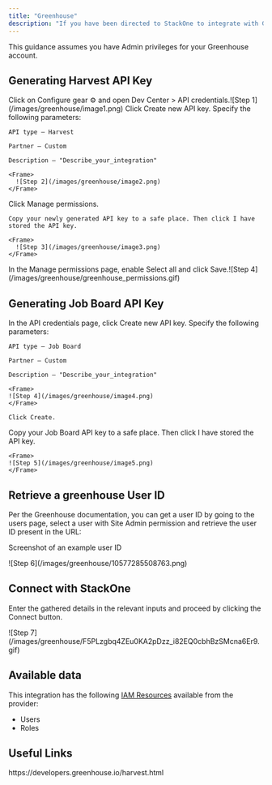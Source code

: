 ```yaml
---
title: "Greenhouse"
description: "If you have been directed to StackOne to integrate with Greenhouse, the following steps will help you understand the process and any necessary actions to configure successful integration."
---
```



<Warning>
  This guidance assumes you have Admin privileges for your Greenhouse account.
</Warning>


## Generating Harvest API Key

<Steps>
  <Step title="Open the Configuration Page">
    Click on Configure gear ⚙️ and open Dev Center > API credentials.
    ​
    <Frame>
      ![Step 1](/images/greenhouse/image1.png)   
    </Frame>
  </Step>
  <Step title="Create a New API Key">
    Click Create new API key. Specify the following parameters:

    API type – Harvest

    Partner – Custom

    Description – "Describe_your_integration"
    ​
    <Frame>
      ![Step 2](/images/greenhouse/image2.png) 
    </Frame>
  </Step>
  <Step title="Generate and Save the API Key">
    Click Manage permissions.

    Copy your newly generated API key to a safe place. Then click I have stored the API key.

    <Frame>
      ![Step 3](/images/greenhouse/image3.png)
    </Frame>
  </Step>
  <Step title="Enabling Permissions">
    In the Manage permissions page, enable Select all and click Save.
    ​
    <Frame>
      ![Step 4](/images/greenhouse/greenhouse_permissions.gif)
    </Frame>
  </Step>
</Steps>

## Generating Job Board API Key
<Steps> 
  <Step title="Create Job Board API Key">
    In the API credentials page, click Create new API key. Specify the following parameters:

    API type – Job Board

    Partner – Custom

    Description – "Describe_your_integration"

    <Frame>
    ![Step 4](/images/greenhouse/image4.png)
    </Frame>

    Click Create.
  </Step>
  <Step title="Save the API Key">
    Copy your Job Board API key to a safe place. Then click I have stored the API key.
  
    <Frame>
    ![Step 5](/images/greenhouse/image5.png)
    </Frame>
  </Step>
</Steps>




## Retrieve a greenhouse User ID
Per the Greenhouse documentation, you can get a user ID by going to the users page, select a user with Site Admin permission and retrieve the user ID present in the URL:

Screenshot of an example user ID

<Frame>
![Step 6](/images/greenhouse/10577285508763.png)
</Frame>

## Connect with StackOne
Enter the gathered details in the relevant inputs and proceed by clicking the Connect button.

<Frame>
![Step 7](/images/greenhouse/F5PLzgbq4ZEu0KA2pDzz_i82EQ0cbhBzSMcna6Er9.gif)
</Frame>

<IntegrationFooter />


## Available data

This integration has the following [IAM Resources](https://docs.stackone.com/reference/iam_list_users) available from the provider:
<ul>
 <li>Users</li>
 <li>Roles</li>
</ul>


## Useful Links
<Card title="API Reference" icon="link" href="https://developers.greenhouse.io/harvest.html">
    https://developers.greenhouse.io/harvest.html
</Card>
